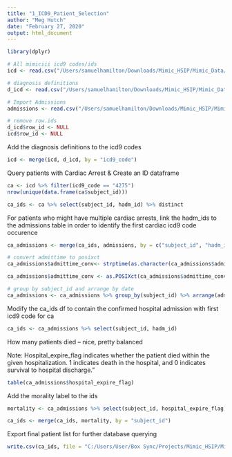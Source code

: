```yaml
---
title: "1_ICD9_Patient_Selection"
author: "Meg Hutch"
date: "February 27, 2020"
output: html_document
---
```


```r
library(dplyr)
```

```r
# All mimiciii icd9 codes/ids
icd <- read.csv("/Users/samuelhamilton/Downloads/Mimic_HSIP/Mimic_Data/diagnoses_icd.csv")

# diagnosis definitions
d_icd <- read.csv("/Users/samuelhamilton/Downloads/Mimic_HSIP/Mimic_Data/d_icd_diagnoses.csv")

# Import Admissions
admissions <- read.csv("/Users/samuelhamilton/Downloads/Mimic_HSIP/Mimic_Data/admissions.csv")

# remove row.ids
d_icd$row_id <- NULL
icd$row_id <- NULL
```

Add the diagnosis definitions to the icd9 codes
```r
icd <- merge(icd, d_icd, by = "icd9_code")
```

Query patients with Cardiac Arrest & Create an ID dataframe
```r
ca <- icd %>% filter(icd9_code == "4275")
nrow(unique(data.frame(ca$subject_id)))

ca_ids <- ca %>% select(subject_id, hadm_id) %>% distinct
```

For patients who might have multiple cardiac arrests, link the hadm_ids to the admissions table in order to identify the first cardiac icd9 code occurence

```r
ca_admissions <- merge(ca_ids, admissions, by = c("subject_id", "hadm_id"))

# convert admittime to posixct
ca_admissions$admittime_conv<- strptime(as.character(ca_admissions$admittime), format = "%Y-%m-%d %H:%M:%S", tz = "EST")

ca_admissions$admittime_conv <- as.POSIXct(ca_admissions$admittime_conv, tz="EST")

# group by subject_id and arrange by date
ca_admissions <- ca_admissions %>% group_by(subject_id) %>% arrange(admittime_conv) %>% slice(1L)
```

Modify the ca_ids df to contain the confirmed hospital admission with first icd9 code for ca
```r
ca_ids <- ca_admissions %>% select(subject_id, hadm_id) 
```

How many patients died -- nice, pretty balanced

Note: Hospital_expire_flag indicates whether the patient died within the given hospitalization. 1 indicates death in the hospital, and 0 indicates survival to hospital discharge."
```r
table(ca_admissions$hospital_expire_flag)
```

Add the morality label to the ids
```r
mortality <- ca_admissions %>% select(subject_id, hospital_expire_flag)

ca_ids <- merge(ca_ids, mortality, by = "subject_id")
```


Export final patient list for further database querying
```r
write.csv(ca_ids, file = "C:/Users/User/Box Sync/Projects/Mimic_HSIP/Mimic_Data/Cardiac_Arrest/ca_ids.csv", row.names = FALSE)
```

